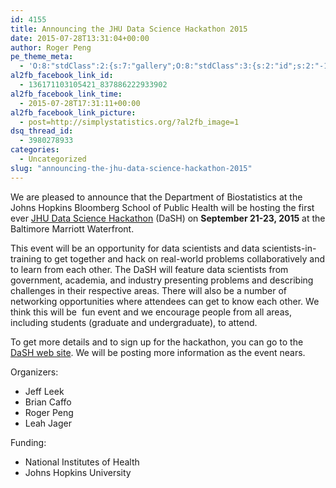 ```yaml
---
id: 4155
title: Announcing the JHU Data Science Hackathon 2015
date: 2015-07-28T13:31:04+00:00
author: Roger Peng
pe_theme_meta:
  - 'O:8:"stdClass":2:{s:7:"gallery";O:8:"stdClass":3:{s:2:"id";s:2:"-1";s:5:"width";s:0:"";s:6:"height";s:0:"";}s:5:"video";O:8:"stdClass":1:{s:2:"id";s:2:"-1";}}'
al2fb_facebook_link_id:
  - 136171103105421_837886222933902
al2fb_facebook_link_time:
  - 2015-07-28T17:31:11+00:00
al2fb_facebook_link_picture:
  - post=http://simplystatistics.org/?al2fb_image=1
dsq_thread_id:
  - 3980278933
categories:
  - Uncategorized
slug: "announcing-the-jhu-data-science-hackathon-2015"
---
```

We are pleased to announce that the Department of Biostatistics at the Johns Hopkins Bloomberg School of Public Health will be hosting the first ever [JHU Data Science Hackathon](https://www.regonline.com/jhudash) (DaSH) on **September 21-23, 2015** at the Baltimore Marriott Waterfront.

This event will be an opportunity for data scientists and data scientists-in-training to get together and hack on real-world problems collaboratively and to learn from each other. The DaSH will feature data scientists from government, academia, and industry presenting problems and describing challenges in their respective areas. There will also be a number of networking opportunities where attendees can get to know each other. We think this will be  fun event and we encourage people from all areas, including students (graduate and undergraduate), to attend.

To get more details and to sign up for the hackathon, you can go to the [DaSH web site](https://www.regonline.com/jhudash). We will be posting more information as the event nears.

Organizers:

  * Jeff Leek
  * Brian Caffo
  * Roger Peng
  * Leah Jager

Funding:

  * National Institutes of Health
  * Johns Hopkins University

&nbsp;
